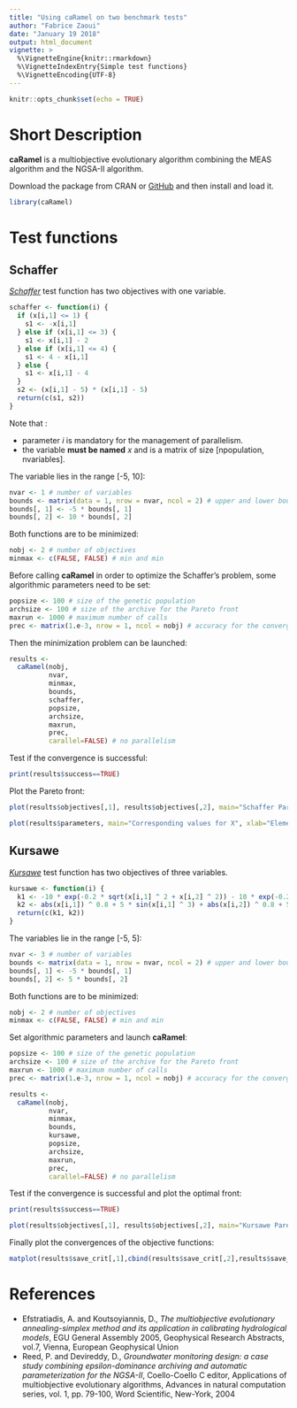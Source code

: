 ```yaml
---
title: "Using caRamel on two benchmark tests"
author: "Fabrice Zaoui"
date: "January 19 2018"
output: html_document
vignette: >
  %\VignetteEngine{knitr::rmarkdown}
  %\VignetteIndexEntry{Simple test functions}
  %\VignetteEncoding{UTF-8}
---
```


```r
knitr::opts_chunk$set(echo = TRUE)
```
# Short Description

**caRamel** is a multiobjective evolutionary algorithm combining the MEAS algorithm and the NGSA-II algorithm.

Download the package from CRAN or [GitHub](https://github.com/fzao/caRamel) and then install and load it.

```r
library(caRamel)
```

# Test functions

## Schaffer

[*Schaffer*](https://en.wikipedia.org/wiki/File:Schaffer_function_2_-_multi-objective.pdf) test function has two objectives with one variable.

```r
schaffer <- function(i) {
  if (x[i,1] <= 1) {
    s1 <- -x[i,1]
  } else if (x[i,1] <= 3) {
    s1 <- x[i,1] - 2
  } else if (x[i,1] <= 4) {
    s1 <- 4 - x[i,1]
  } else {
    s1 <- x[i,1] - 4
  }
  s2 <- (x[i,1] - 5) * (x[i,1] - 5)
  return(c(s1, s2))
}
```

Note that :

* parameter _i_ is mandatory for the management of parallelism.
* the variable __must be named__ _x_ and is a matrix of size [npopulation, nvariables].

The variable lies in the range [-5, 10]:

```r
nvar <- 1 # number of variables
bounds <- matrix(data = 1, nrow = nvar, ncol = 2) # upper and lower bounds
bounds[, 1] <- -5 * bounds[, 1]
bounds[, 2] <- 10 * bounds[, 2]
```

Both functions are to be minimized:

```r
nobj <- 2 # number of objectives
minmax <- c(FALSE, FALSE) # min and min
```

Before calling **caRamel** in order to optimize the Schaffer's problem, some algorithmic parameters need to be set:

```r
popsize <- 100 # size of the genetic population
archsize <- 100 # size of the archive for the Pareto front
maxrun <- 1000 # maximum number of calls
prec <- matrix(1.e-3, nrow = 1, ncol = nobj) # accuracy for the convergence phase
```

Then the minimization problem can be launched:

```r
results <-
  caRamel(nobj,
          nvar,
          minmax,
          bounds,
          schaffer,
          popsize,
          archsize,
          maxrun,
          prec,
          carallel=FALSE) # no parallelism
```

Test if the convergence is successful:

```r
print(results$success==TRUE)
```

Plot the Pareto front:

```r
plot(results$objectives[,1], results$objectives[,2], main="Schaffer Pareto front", xlab="Objective #1", ylab="Objective #2")
```

```r
plot(results$parameters, main="Corresponding values for X", xlab="Element of the archive", ylab="X Variable")
```

## Kursawe

[*Kursawe*](https://en.wikipedia.org/wiki/File:Kursawe_function.pdf) test function has two objectives of three variables.

```r
kursawe <- function(i) {
  k1 <- -10 * exp(-0.2 * sqrt(x[i,1] ^ 2 + x[i,2] ^ 2)) - 10 * exp(-0.2 * sqrt(x[i,2] ^2 + x[i,3] ^ 2))
  k2 <- abs(x[i,1]) ^ 0.8 + 5 * sin(x[i,1] ^ 3) + abs(x[i,2]) ^ 0.8 + 5 * sin(x[i,2] ^3) + abs(x[i,3]) ^ 0.8 + 5 * sin(x[i,3] ^ 3)
  return(c(k1, k2))
}
```

The variables lie in the range [-5, 5]:

```r
nvar <- 3 # number of variables
bounds <- matrix(data = 1, nrow = nvar, ncol = 2) # upper and lower bounds
bounds[, 1] <- -5 * bounds[, 1]
bounds[, 2] <- 5 * bounds[, 2]
```

Both functions are to be minimized:

```r
nobj <- 2 # number of objectives
minmax <- c(FALSE, FALSE) # min and min
```

Set algorithmic parameters and launch **caRamel**:

```r
popsize <- 100 # size of the genetic population
archsize <- 100 # size of the archive for the Pareto front
maxrun <- 1000 # maximum number of calls
prec <- matrix(1.e-3, nrow = 1, ncol = nobj) # accuracy for the convergence phase

results <- 
  caRamel(nobj,
          nvar,
          minmax,
          bounds,
          kursawe,
          popsize,
          archsize,
          maxrun,
          prec,
          carallel=FALSE) # no parallelism
```

Test if the convergence is successful and plot the optimal front:

```r
print(results$success==TRUE)

plot(results$objectives[,1], results$objectives[,2], main="Kursawe Pareto front", xlab="Objective #1", ylab="Objective #2")
```

Finally plot the convergences of the objective functions:

```r
matplot(results$save_crit[,1],cbind(results$save_crit[,2],results$save_crit[,3]),type="l",col=c("blue","red"), main="Convergence", xlab="Number of calls", ylab="Objectives values")
```

# References

* Efstratiadis, A. and Koutsoyiannis, D., _The multiobjective evolutionary annealing-simplex method and its application in calibrating hydrological models_, EGU General Assembly 2005, Geophysical Research Abstracts, vol.7, Vienna, European Geophysical Union
* Reed, P. and Devireddy, D., _Groundwater monitoring design: a case study combining epsilon-dominance archiving and automatic parameterization for the NGSA-II_, Coello-Coello C editor, Applications of multiobjective evolutionary algorithms, Advances in natural computation series, vol. 1, pp. 79-100, Word Scientific, New-York, 2004
